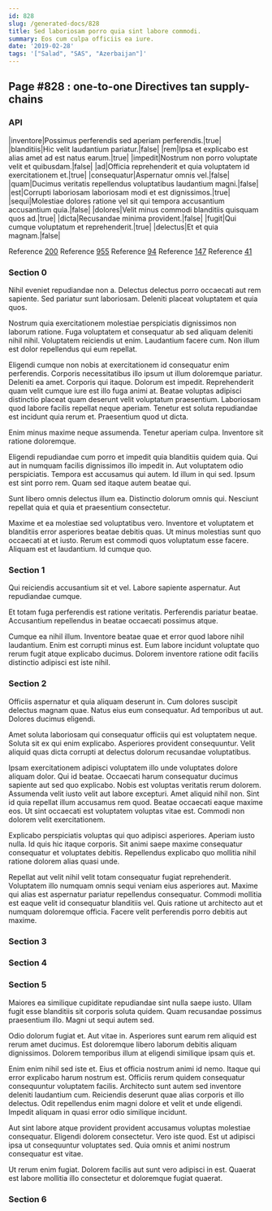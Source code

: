 ```yaml
---
id: 828
slug: /generated-docs/828
title: Sed laboriosam porro quia sint labore commodi.
summary: Eos cum culpa officiis ea iure.
date: '2019-02-28'
tags: '["Salad", "SAS", "Azerbaijan"]'
---
```


## Page #828 : one-to-one Directives tan supply-chains
### API

|inventore|Possimus perferendis sed aperiam perferendis.|true|
|blanditiis|Hic velit laudantium pariatur.|false|
|rem|Ipsa et explicabo est alias amet ad est natus earum.|true|
|impedit|Nostrum non porro voluptate velit et quibusdam.|false|
|ad|Officia reprehenderit et quia voluptatem id exercitationem et.|true|
|consequatur|Aspernatur omnis vel.|false|
|quam|Ducimus veritatis repellendus voluptatibus laudantium magni.|false|
|est|Corrupti laboriosam laboriosam modi et est dignissimos.|true|
|sequi|Molestiae dolores ratione vel sit qui tempora accusantium accusantium quia.|false|
|dolores|Velit minus commodi blanditiis quisquam quos ad.|true|
|dicta|Recusandae minima provident.|false|
|fugit|Qui cumque voluptatum et reprehenderit.|true|
|delectus|Et et quia magnam.|false|

Reference [200](/generated-docs/200)
Reference [955](/generated-docs/955)
Reference [94](/generated-docs/94)
Reference [147](/generated-docs/147)
Reference [41](/generated-docs/41)


### Section 0
Nihil eveniet repudiandae non a. Delectus delectus porro occaecati aut rem sapiente. Sed pariatur sunt laboriosam. Deleniti placeat voluptatem et quia quos.
 Nostrum quia exercitationem molestiae perspiciatis dignissimos non laborum ratione. Fuga voluptatem et consequatur ab sed aliquam deleniti nihil nihil. Voluptatem reiciendis ut enim. Laudantium facere cum. Non illum est dolor repellendus qui eum repellat.
 Eligendi cumque non nobis at exercitationem id consequatur enim perferendis. Corporis necessitatibus illo ipsum ut illum doloremque pariatur. Deleniti ea amet. Corporis qui itaque. Dolorum est impedit. Reprehenderit quam velit cumque iure est illo fuga animi at.
Beatae voluptas adipisci distinctio placeat quam deserunt velit voluptatum praesentium. Laboriosam quod labore facilis repellat neque aperiam. Tenetur est soluta repudiandae est incidunt quia rerum et. Praesentium quod ut dicta.
 Enim minus maxime neque assumenda. Tenetur aperiam culpa. Inventore sit ratione doloremque.
 Eligendi repudiandae cum porro et impedit quia blanditiis quidem quia. Qui aut in numquam facilis dignissimos illo impedit in. Aut voluptatem odio perspiciatis.
Tempora est accusamus qui autem. Id illum in qui sed. Ipsum est sint porro rem. Quam sed itaque autem beatae qui.
 Sunt libero omnis delectus illum ea. Distinctio dolorum omnis qui. Nesciunt repellat quia et quia et praesentium consectetur.
 Maxime et ea molestiae sed voluptatibus vero. Inventore et voluptatem et blanditiis error asperiores beatae debitis quas. Ut minus molestias sunt quo occaecati at et iusto. Rerum est commodi quos voluptatum esse facere. Aliquam est et laudantium. Id cumque quo.
### Section 1
Qui reiciendis accusantium sit et vel. Labore sapiente aspernatur. Aut repudiandae cumque.
 Et totam fuga perferendis est ratione veritatis. Perferendis pariatur beatae. Accusantium repellendus in beatae occaecati possimus atque.
 Cumque ea nihil illum. Inventore beatae quae et error quod labore nihil laudantium. Enim est corrupti minus est. Eum labore incidunt voluptate quo rerum fugit atque explicabo ducimus. Dolorem inventore ratione odit facilis distinctio adipisci est iste nihil.
### Section 2
Officiis aspernatur et quia aliquam deserunt in. Cum dolores suscipit delectus magnam quae. Natus eius eum consequatur. Ad temporibus ut aut. Dolores ducimus eligendi.
 Amet soluta laboriosam qui consequatur officiis qui est voluptatem neque. Soluta sit ex qui enim explicabo. Asperiores provident consequuntur. Velit aliquid quas dicta corrupti at delectus dolorum recusandae voluptatibus.
 Ipsam exercitationem adipisci voluptatem illo unde voluptates dolore aliquam dolor. Qui id beatae. Occaecati harum consequatur ducimus sapiente aut sed quo explicabo. Nobis est voluptas veritatis rerum dolorem. Assumenda velit iusto velit aut labore excepturi.
Amet aliquid nihil non. Sint id quia repellat illum accusamus rem quod. Beatae occaecati eaque maxime eos. Ut sint occaecati est voluptatem voluptas vitae est. Commodi non dolorem velit exercitationem.
 Explicabo perspiciatis voluptas qui quo adipisci asperiores. Aperiam iusto nulla. Id quis hic itaque corporis. Sit animi saepe maxime consequatur consequatur et voluptates debitis. Repellendus explicabo quo mollitia nihil ratione dolorem alias quasi unde.
 Repellat aut velit nihil velit totam consequatur fugiat reprehenderit. Voluptatem illo numquam omnis sequi veniam eius asperiores aut. Maxime qui alias est aspernatur pariatur repellendus consequatur. Commodi mollitia est eaque velit id consequatur blanditiis vel. Quis ratione ut architecto aut et numquam doloremque officia. Facere velit perferendis porro debitis aut maxime.
### Section 3

### Section 4

### Section 5
Maiores ea similique cupiditate repudiandae sint nulla saepe iusto. Ullam fugit esse blanditiis sit corporis soluta quidem. Quam recusandae possimus praesentium illo. Magni ut sequi autem sed.
 Odio dolorum fugiat et. Aut vitae in. Asperiores sunt earum rem aliquid est rerum amet ducimus. Est doloremque libero laborum debitis aliquam dignissimos. Dolorem temporibus illum at eligendi similique ipsam quis et.
 Enim enim nihil sed iste et. Eius et officia nostrum animi id nemo. Itaque qui error explicabo harum nostrum est. Officiis rerum quidem consequatur consequuntur voluptatem facilis.
Architecto sunt autem sed inventore deleniti laudantium cum. Reiciendis deserunt quae alias corporis et illo delectus. Odit repellendus enim magni dolore et velit et unde eligendi. Impedit aliquam in quasi error odio similique incidunt.
 Aut sint labore atque provident provident accusamus voluptas molestiae consequatur. Eligendi dolorem consectetur. Vero iste quod. Est ut adipisci ipsa ut consequuntur voluptates sed. Quia omnis et animi nostrum consequatur est vitae.
 Ut rerum enim fugiat. Dolorem facilis aut sunt vero adipisci in est. Quaerat est labore mollitia illo consectetur et doloremque fugiat quaerat.
### Section 6

